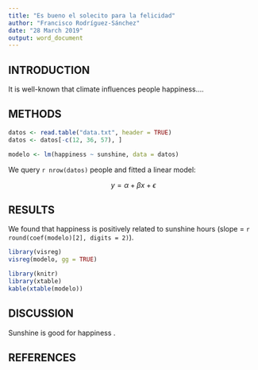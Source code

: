```yaml
---
title: "Es bueno el solecito para la felicidad"
author: "Francisco Rodríguez-Sánchez"
date: "28 March 2019"
output: word_document
---
```


## INTRODUCTION

It is well-known that climate influences people happiness....

## METHODS

```r
datos <- read.table("data.txt", header = TRUE)
datos <- datos[-c(12, 36, 57), ]
```

```r
modelo <- lm(happiness ~ sunshine, data = datos)
```

We query `r nrow(datos)` people and fitted a linear model:

$$
y = \alpha + \beta x + \epsilon 
$$


## RESULTS

We found that happiness is positively related to sunshine hours (slope = `r round(coef(modelo)[2], digits = 2)`).

```r
library(visreg)
visreg(modelo, gg = TRUE)
```

```r
library(knitr)
library(xtable)
kable(xtable(modelo))
```


## DISCUSSION

Sunshine is good for happiness .

## REFERENCES

